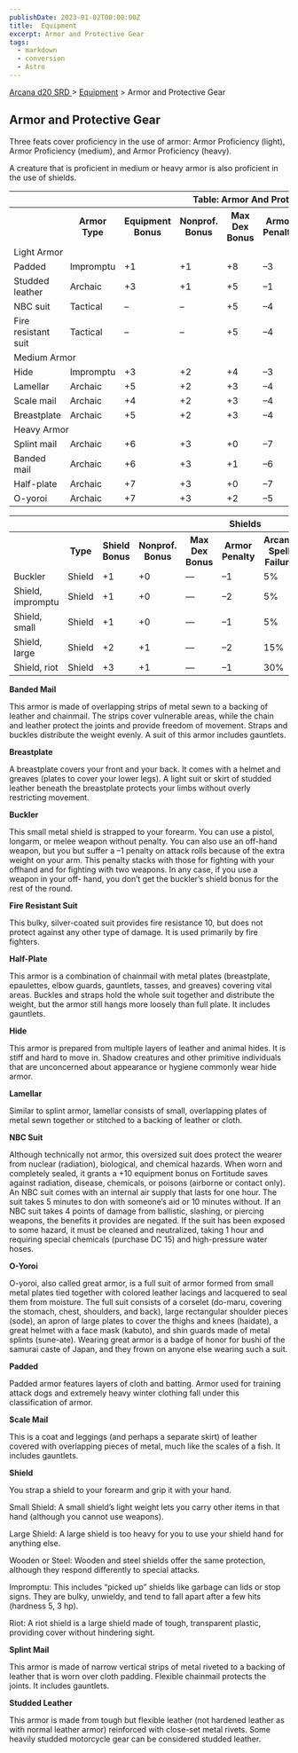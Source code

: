 ```yaml
---
publishDate: 2023-01-02T00:00:00Z
title:  Equipment
excerpt: Armor and Protective Gear
tags:
  - markdown
  - conversion
  - Astro
---
```


[ Arcana d20 SRD ](/#arcanaD20) > [ Equipment](arcana-d20-srd-equipment-index) > Armor and Protective Gear

##  Armor and Protective Gear

Three feats cover proficiency in the use of armor: Armor Proficiency (light),
Armor Proficiency (medium), and Armor Proficiency (heavy).

A creature that is proficient in medium or heavy armor is also proficient in
the use of shields.


<table> <tr> <th colspan="11"> Table: Armor And Protective Gear </th> </tr> <tr> <th> </th> <th> Armor Type </th> <th> Equipment Bonus </th> <th> Nonprof. Bonus </th> <th> Max Dex Bonus </th> <th> Armor Penalty </th> <th> Arcane Spell Failure </th> <th> Speed (30 ft.) </th> <th> Weight </th> <th> Purchase DC </th> <th> Restriction </th> </tr> <tr class="shaded"> <td colspan="11" style="text-align: left"> Light Armor </td> </tr> <tr> <td> Padded </td> <td> Impromptu </td> <td> +1 </td> <td> +1 </td> <td> +8 </td> <td> –3 </td> <td> 5% </td> <td> 30 </td> <td> 10 lb. </td> <td> 9 </td> <td> — </td> </tr> <tr class="shaded2"> <td> Studded leather </td> <td> Archaic </td> <td> +3 </td> <td> +1 </td> <td> +5 </td> <td> –1 </td> <td> 15% </td> <td> 30 </td> <td> 20 lb. </td> <td> 13 </td> <td> — </td> </tr> <tr> <td> NBC suit </td> <td> Tactical </td> <td> – </td> <td> – </td> <td> +5 </td> <td> –4 </td> <td> 40% </td> <td> 30 </td> <td> 10 lb. </td> <td> 15 </td> <td> Res (+2) </td> </tr> <tr class="shaded2"> <td> Fire resistant suit </td> <td> Tactical </td> <td> – </td> <td> – </td> <td> +5 </td> <td> –4 </td> <td> 40% </td> <td> 30 </td> <td> 10 lb. </td> <td> 13 </td> <td> — </td> </tr> <tr class="shaded"> <td colspan="11" style="text-align: left"> Medium Armor </td> </tr> <tr> <td> Hide </td> <td> Impromptu </td> <td> +3 </td> <td> +2 </td> <td> +4 </td> <td> –3 </td> <td> 20% </td> <td> 20 </td> <td> 25 lb. </td> <td> 10 </td> <td> — </td> </tr> <tr class="shaded2"> <td> Lamellar </td> <td> Archaic </td> <td> +5 </td> <td> +2 </td> <td> +3 </td> <td> –4 </td> <td> 30% </td> <td> 20 </td> <td> 35 lb. </td> <td> 20 </td> <td> — </td> </tr> <tr> <td> Scale mail </td> <td> Archaic </td> <td> +4 </td> <td> +2 </td> <td> +3 </td> <td> –4 </td> <td> 25% </td> <td> 20 </td> <td> 30 lb. </td> <td> 16 </td> <td> — </td> </tr> <tr class="shaded2"> <td> Breastplate </td> <td> Archaic </td> <td> +5 </td> <td> +2 </td> <td> +3 </td> <td> –4 </td> <td> 25% </td> <td> 20 </td> <td> 30 lb. </td> <td> 18 </td> <td> — </td> </tr> <tr class="shaded"> <td colspan="11" style="text-align: left"> Heavy Armor </td> </tr> <tr> <td> Splint mail </td> <td> Archaic </td> <td> +6 </td> <td> +3 </td> <td> +0 </td> <td> –7 </td> <td> 40% </td> <td> 20 </td> <td> 45 lb. </td> <td> 18 </td> <td> — </td> </tr> <tr class="shaded2"> <td> Banded mail </td> <td> Archaic </td> <td> +6 </td> <td> +3 </td> <td> +1 </td> <td> –6 </td> <td> 35% </td> <td> 20 </td> <td> 35 lb. </td> <td> 19 </td> <td> — </td> </tr> <tr> <td> Half-plate </td> <td> Archaic </td> <td> +7 </td> <td> +3 </td> <td> +0 </td> <td> –7 </td> <td> 35% </td> <td> 20 </td> <td> 50 lb. </td> <td> 21 </td> <td> — </td> </tr> <tr class="shaded2"> <td> O-yoroi </td> <td> Archaic </td> <td> +7 </td> <td> +3 </td> <td> +2 </td> <td> –5 </td> <td> 40% </td> <td> 20 </td> <td> 45 lb. </td> <td> 28 </td> <td> — </td> </tr> </table>

 
<table> <tr> <th colspan="11"> Shields </th> </tr> <tr> <th> </th> <th> Type </th> <th> Shield Bonus </th> <th> Nonprof. Bonus </th> <th> Max Dex Bonus </th> <th> Armor Penalty </th> <th> Arcane Spell Failure </th> <th> Speed (30 ft.) </th> <th> Weight </th> <th> Purchase DC </th> <th> Restriction </th> </tr> <tr> <td> Buckler </td> <td> Shield </td> <td> +1 </td> <td> +0 </td> <td> — </td> <td> –1 </td> <td> 5% </td> <td> — </td> <td> 5 lb. </td> <td> 9 </td> <td> — </td> </tr> <tr class="shaded"> <td> Shield, impromptu </td> <td> Shield </td> <td> +1 </td> <td> +0 </td> <td> — </td> <td> –2 </td> <td> 5% </td> <td> — </td> <td> varies </td> <td> — </td> <td> — </td> </tr> <tr> <td> Shield, small </td> <td> Shield </td> <td> +1 </td> <td> +0 </td> <td> — </td> <td> –1 </td> <td> 5% </td> <td> — </td> <td> 6 lb. </td> <td> 5 </td> <td> — </td> </tr> <tr class="shaded"> <td> Shield, large </td> <td> Shield </td> <td> +2 </td> <td> +1 </td> <td> — </td> <td> –2 </td> <td> 15% </td> <td> — </td> <td> 15 lb. </td> <td> 7 </td> <td> — </td> </tr> <tr> <td> Shield, riot </td> <td> Shield </td> <td> +3 </td> <td> +1 </td> <td> — </td> <td> –1 </td> <td> 30% </td> <td> — </td> <td> 6 lb. </td> <td> 10 </td> <td> Res (+2) </td> </tr> </table>

 **Banded Mail**

This armor is made of overlapping strips of metal sewn to a backing of leather
and chainmail. The strips cover vulnerable areas, while the chain and leather
protect the joints and provide freedom of movement. Straps and buckles
distribute the weight evenly. A suit of this armor includes gauntlets.

**Breastplate**

A breastplate covers your front and your back. It comes with a helmet and
greaves (plates to cover your lower legs). A light suit or skirt of studded
leather beneath the breastplate protects your limbs without overly restricting
movement.

**Buckler**

This small metal shield is strapped to your forearm. You can use a pistol,
longarm, or melee weapon without penalty. You can also use an off-hand weapon,
but you but suffer a –1 penalty on attack rolls because of the extra weight on
your arm. This penalty stacks with those for fighting with your offhand and
for fighting with two weapons. In any case, if you use a weapon in your off-
hand, you don’t get the buckler’s shield bonus for the rest of the round.

**Fire Resistant Suit**

This bulky, silver-coated suit provides fire resistance 10, but does not
protect against any other type of damage. It is used primarily by fire
fighters.

**Half-Plate**

This armor is a combination of chainmail with metal plates (breastplate,
epaulettes, elbow guards, gauntlets, tasses, and greaves) covering vital
areas. Buckles and straps hold the whole suit together and distribute the
weight, but the armor still hangs more loosely than full plate. It includes
gauntlets.

**Hide**

This armor is prepared from multiple layers of leather and animal hides. It is
stiff and hard to move in. Shadow creatures and other primitive individuals
that are unconcerned about appearance or hygiene commonly wear hide armor.

**Lamellar**

Similar to splint armor, lamellar consists of small, overlapping plates of
metal sewn together or stitched to a backing of leather or cloth.

**NBC Suit**

Although technically not armor, this oversized suit does protect the wearer
from nuclear (radiation), biological, and chemical hazards. When worn and
completely sealed, it grants a +10 equipment bonus on Fortitude saves against
radiation, disease, chemicals, or poisons (airborne or contact only). An NBC
suit comes with an internal air supply that lasts for one hour. The suit takes
5 minutes to don with someone’s aid or 10 minutes without. If an NBC suit
takes 4 points of damage from ballistic, slashing, or piercing weapons, the
benefits it provides are negated. If the suit has been exposed to some hazard,
it must be cleaned and neutralized, taking 1 hour and requiring special
chemicals (purchase DC 15) and high-pressure water hoses.

**O-Yoroi**

O-yoroi, also called great armor, is a full suit of armor formed from small
metal plates tied together with colored leather lacings and lacquered to seal
them from moisture. The full suit consists of a corselet (do-maru, covering
the stomach, chest, shoulders, and back), large rectangular shoulder pieces
(sode), an apron of large plates to cover the thighs and knees (haidate), a
great helmet with a face mask (kabuto), and shin guards made of metal splints
(sune-ate). Wearing great armor is a badge of honor for bushi of the samurai
caste of Japan, and they frown on anyone else wearing such a suit.

**Padded**

Padded armor features layers of cloth and batting. Armor used for training
attack dogs and extremely heavy winter clothing fall under this classification
of armor.

**Scale Mail**

This is a coat and leggings (and perhaps a separate skirt) of leather covered
with overlapping pieces of metal, much like the scales of a fish. It includes
gauntlets.

**Shield**

You strap a shield to your forearm and grip it with your hand.

Small Shield: A small shield’s light weight lets you carry other items in that
hand (although you cannot use weapons).

Large Shield: A large shield is too heavy for you to use your shield hand for
anything else.

Wooden or Steel: Wooden and steel shields offer the same protection, although
they respond differently to special attacks.

Impromptu: This includes “picked up” shields like garbage can lids or stop
signs. They are bulky, unwieldy, and tend to fall apart after a few hits
(hardness 5, 3 hp).

Riot: A riot shield is a large shield made of tough, transparent plastic,
providing cover without hindering sight.

**Splint Mail**

This armor is made of narrow vertical strips of metal riveted to a backing of
leather that is worn over cloth padding. Flexible chainmail protects the
joints. It includes gauntlets.

**Studded Leather**

This armor is made from tough but flexible leather (not hardened leather as
with normal leather armor) reinforced with close-set metal rivets. Some
heavily studded motorcycle gear can be considered studded leather.

